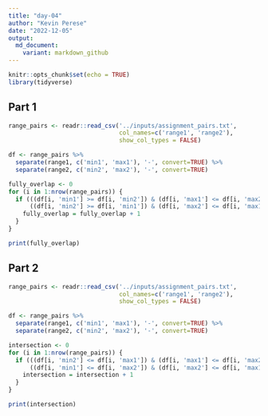 ```yaml
---
title: "day-04"
author: "Kevin Perese"
date: "2022-12-05"
output:
  md_document:
    variant: markdown_github
---
```


```r
knitr::opts_chunk$set(echo = TRUE)
library(tidyverse)
```

## Part 1
```r
range_pairs <- readr::read_csv('../inputs/assignment_pairs.txt', 
                               col_names=c('range1', 'range2'),
                               show_col_types = FALSE)

df <- range_pairs %>% 
  separate(range1, c('min1', 'max1'), '-', convert=TRUE) %>% 
  separate(range2, c('min2', 'max2'), '-', convert=TRUE)

fully_overlap <- 0
for (i in 1:nrow(range_pairs)) {
  if (((df[i, 'min1'] >= df[i, 'min2']) & (df[i, 'max1'] <= df[i, 'max2'])) |
      ((df[i, 'min2'] >= df[i, 'min1']) & (df[i, 'max2'] <= df[i, 'max1']))) {
    fully_overlap = fully_overlap + 1
  }
}

print(fully_overlap)

```

## Part 2
```r

range_pairs <- readr::read_csv('../inputs/assignment_pairs.txt', 
                               col_names=c('range1', 'range2'),
                               show_col_types = FALSE)

df <- range_pairs %>% 
  separate(range1, c('min1', 'max1'), '-', convert=TRUE) %>% 
  separate(range2, c('min2', 'max2'), '-', convert=TRUE)

intersection <- 0
for (i in 1:nrow(range_pairs)) {
  if (((df[i, 'min2'] <= df[i, 'max1']) & (df[i, 'max1'] <= df[i, 'max2'])) |
      ((df[i, 'min1'] <= df[i, 'max2']) & (df[i, 'max2'] <= df[i, 'max1']))) {
    intersection = intersection + 1
  }
}

print(intersection)

```

